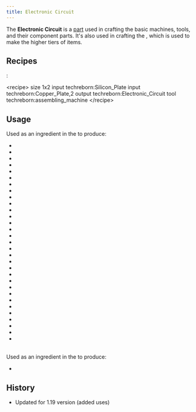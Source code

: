 ```yaml
---
title: Electronic Circuit
---
```


<ItemImage file="electronic_circuit" alt="Electronic Circuit" size="200" />

The **Electronic Circuit** is a [part](/docs/items/part) used in crafting the basic machines, tools, and their component parts. 
It's also used in crafting the <McItem slug="techreborn:advanced_circuit"/>, which is used to make the higher tiers of items.

## Recipes

<CraftingTable recipe=" input techreborn:insulated_copper_cable techreborn:insulated_copper_cable techreborn:insulated_copper_cable input minecraft:redstone techreborn:refined_iron_ingot minecraft:redstone input techreborn:insulated_copper_cable techreborn:insulated_copper_cable techreborn:insulated_copper_cable output techreborn:electronic_circuit "/>


<McItem slug="techreborn:Assembling_Machine"/>: 

\<recipe\> size 1x2 input techreborn:Silicon_Plate input techreborn:Copper_Plate,2 output techreborn:Electronic_Circuit tool techreborn:assembling_machine \</recipe\> 

## Usage
Used as an ingredient in the <McItem slug="minecraft:crafting_table"/> to produce:

- <McItem slug="techreborn:transformer_upgrade"/>
- <McItem slug="techreborn:overclocker_upgrade"/>
- <McItem slug="techreborn:muffler_upgrade"/>
- <McItem slug="techreborn:energy_storage_upgrade"/>
- <McItem slug="techreborn:crude_unit_upgrader"/>
- <McItem slug="techreborn:basic_storage_unit"/>
- <McItem slug="techreborn:rock_cutter"/>
- <McItem slug="techreborn:basic_jackhammer"/>
- <McItem slug="techreborn:basic_drill"/>
- <McItem slug="techreborn:basic_chainsaw"/>
- <McItem slug="techreborn:basic_solar_panel"/>
- <McItem slug="techreborn:data_storage_core"/>
- <McItem slug="techreborn:basic_display"/>
- <McItem slug="techreborn:advanced_circuit"/>
- <McItem slug="techreborn:basic_machine_casing"/>
- <McItem slug="techreborn:wire_mill"/>
- <McItem slug="techreborn:thermal_generator"/>
- <McItem slug="techreborn:semi_fluid_generator"/>
- <McItem slug="techreborn:scrapboxinator"/>
- <McItem slug="techreborn:recycler"/>
- <McItem slug="techreborn:lsu_storage"/>
- <McItem slug="techreborn:grinder"/>
- <McItem slug="techreborn:extractor"/>
- <McItem slug="techreborn:electric_furnace"/>
- <McItem slug="techreborn:diesel_generator"/>
- <McItem slug="techreborn:compressor"/>
- <McItem slug="techreborn:solid_canning_machine"/>
- <McItem slug="techreborn:block_placer"/>
- <McItem slug="techreborn:block_breaker"/>
- <McItem slug="techreborn:alloy_smelter"/>
- <McItem slug="techreborn:frequency_transmitter"/>

\
Used as an ingredient in the <McItem slug="techreborn:Assembling_Machine"/> to produce:

- <McItem slug="techreborn:data_storage_core"/>


## History

- Updated for 1.19 version (added uses)
